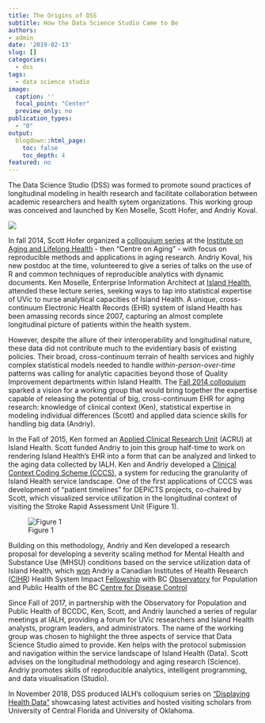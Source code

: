 ```yaml
---
title: The Origins of DSS
subtitle: How the Data Science Studio Came to Be
authors:
- admin
date: '2019-02-13'
slug: []
categories:
  - dss
tags:
  - data science studio
image: 
  caption: ''
  focal_point: "Center"
  preview_only: no
publication_types:
  - "0"  
output:
  blogdown::html_page:
    toc: false
    toc_depth: 4
featured: no
---
```


<!-- # Publication type. -->
<!-- # Legend: -->
<!-- # 0 = Uncategorized -->
<!-- # 1 = Conference proceedings -->
<!-- # 2 = Journal -->
<!-- # 3 = Work in progress -->
<!-- # 4 = Technical report -->
<!-- # 5 = Book -->
<!-- # 6 = Book chapter -->

The Data Science Studio (DSS) was formed to promote sound practices of longitudinal modeling in health research and facilitate collaboration between academic researchers and health sytem organizations. This working group was conceived and launched by Ken Moselle, Scott Hofer, and Andriy Koval.  

![](scattered-graphs.png)

In fall 2014, Scott Hofer organized a [colloquium series][colloquiumF14] at the [Institute on Aging and Lifelong Health][ialh] - then “Centre on Aging” -  with focus on reproducible methods and applications in aging research. Andriy Koval, his new postdoc at the time, volunteered to give a series of talks on the use of R and common techniques of reproducible analytics with dynamic documents. Ken Moselle, Enterprise Information Architect at [Island Health][viha], attended these lecture series, seeking ways to tap into statistical expertise of UVic to nurse analytical capacities of Island Health. A unique, cross-continuum Electronic Health Records (EHR) system of Island Health has been amassing records since 2007, capturing an almost complete longitudinal picture of patients within the health system. 


However, despite the allure of their interoperability and longitudinal nature, these data did not contribute much to the evidentiary basis of existing policies. Their broad, cross-continuum terrain of health services and highly complex statistical models needed to handle _within-person-over-time_ patterns was calling for analytic capacities beyond those of Quality Improvement departments within Island Health. The [Fall 2014 colloquium][colloquiumF14] sparked a vision for a working group that would bring together the expertise capable of releasing the potential of big, cross-continuum EHR for aging research: knowledge of clinical context (Ken), statistical expertise in modeling individual differences (Scott) and applied data science skills for handling big data (Andriy).

In the Fall of 2015, Ken formed an [Applied Clinical Research Unit][github_acru] (ACRU) at Island Health. Scott funded Andriy to join this group half-time to work on rendering Island Health’s EHR into a form that can be analyzed and linked to the aging data collected by IALH. Ken and Andriy developed a [Clinical Context Coding Scheme (CCCS)][cccs_github], a system for reducing the granularity of Island Health service landscape. One of the first applications of CCCS was development of “patient timelines” for DEPiCTS projects, co-chaired by Scott, which visualized service utilization in the longitudinal context of visiting the Stroke Rapid Assessment Unit (Figure 1).

![Figure 1](case-study-A.png)

Building on this methodology, Andriy and Ken developed a research proposal for developing a severity scaling method for Mental Health and Substance Use (MHSU) conditions based on the service utilization data of Island Health, which [won][award] Andriy a Canadian Institutes of Health Research ([CIHR][cihr]) Health System Impact [Fellowship][fellowship] with BC [Observatory][observatory]  for Population and Public Health of the BC [Centre for Disease Control][bccdc]


Since Fall of 2017, in partnership with the Observatory for Population and Public Health of BCCDC, Ken, Scott, and Andriy launched a series of regular meetings at IALH, providing a forum for UVic researchers and Island Health analysts, program leaders, and administrators. The name of the working group was chosen to highlight the three aspects of service that Data Science Studio aimed to provide. Ken helps with the protocol submission and navigation within the service landscape of Island Health (Data). Scott advises on the longitudinal methodology and aging research (Science). Andriy promotes skills of reproducible analytics, intelligent programming, and data visualisation (Studio). 

In November 2018, DSS produced IALH's colloquium series on [“Displaying Health Data”][colloquiumF18]  showcasing latest activities and hosted visiting scholars from University of Central Florida and University of Oklahoma.


[viha]:https://www.islandhealth.ca/
[github_acru]:https://github.com/IHACRU
[cccs_github]:https://github.com/IHACRU/clinical-context-coding-scheme
[colloquiumF14]:http://ialsa.github.io/COAG-colloquium-2014F/ 
[colloquiumF18]:https://github.com/dss-ialh/displaying-health-data 
[ialh]:https://www.uvic.ca/research/centres/aging/
[award]:http://www.newswire.ca/news-releases/minister-ginette-petitpas-taylor-announces-a-58-million-investment-in-programs-to-give-health-research-trainees-hands-on-work-experience-649094743.html
[fellowship]:http://www.cihr-irsc.gc.ca/e/50268.html
[observatory]:http://www.bccdc.ca/our-services/programs/bc-observatory-for-pop-public-health
[bccdc]:http://www.bccdc.ca/
[cihr]:http://www.cihr-irsc.gc.ca/
